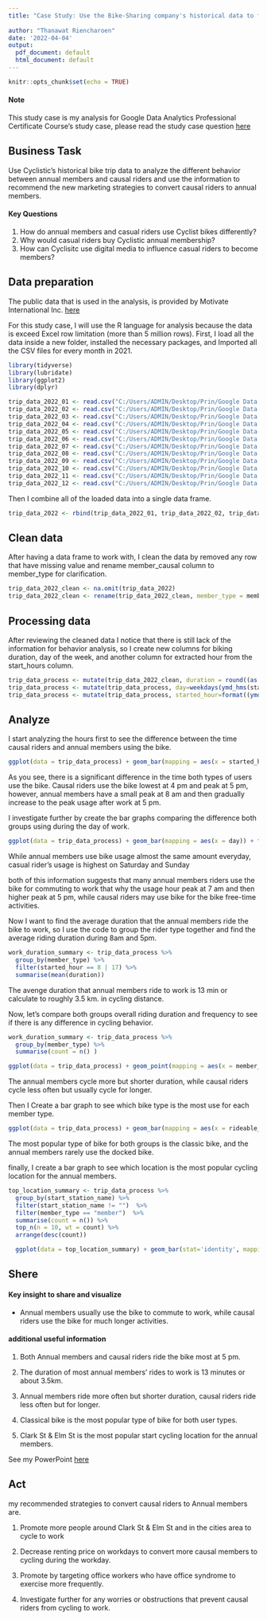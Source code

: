 ---
title: "Case Study: Use the Bike-Sharing company's historical data to find customer's insight"
      
author: "Thanawat Riencharoen"
date: '2022-04-04'
output:
  pdf_document: default
  html_document: default
---

```{r setup, include=FALSE}
knitr::opts_chunk$set(echo = TRUE)
```
#### Note
This study case is my analysis for Google Data Analytics Professional Certificate Course's study case, please read the study case question [here](C:/Users/ADMIN/Desktop/Prin/Google Data Analysis/Lesson 8 Capstone Complete a Case Study/cyclistic_study_case.pdf)


## Business Task
Use Cyclistic's historical bike trip data to analyze the different behavior between annual members and causal riders and use the information to recommend the new marketing strategies to convert causal riders to annual members.
 
#### Key Questions
1. How do annual members and casual riders use Cyclist bikes differently?
2. Why would casual riders buy Cyclistic annual membership?
3. How can Cyclisitc use digital media to influence casual riders to become members?

## Data preparation
The public data that is used in the analysis, is provided by Motivate International Inc. [here](https://www.kaggle.com/datasets/arashnic/fitbit)

For this study case, I will use the R language for analysis because the data is exceed Excel row limitation (more than 5 million rows).
First, I load all the data inside a new folder, installed the necessary packages, and Imported all the CSV files for every month in 2021.

```{r install, echo=TRUE, results = 'hide'}
library(tidyverse)
library(lubridate)
library(ggplot2)
library(dplyr)

trip_data_2022_01 <- read.csv("C:/Users/ADMIN/Desktop/Prin/Google Data Analysis/Lesson 8 Capstone Complete a Case Study/Study Case How Does a Bike-Share Navigate Speedy data/202101-divvy-tripdata.csv")
trip_data_2022_02 <- read.csv("C:/Users/ADMIN/Desktop/Prin/Google Data Analysis/Lesson 8 Capstone Complete a Case Study/Study Case How Does a Bike-Share Navigate Speedy data/202102-divvy-tripdata.csv")
trip_data_2022_03 <- read.csv("C:/Users/ADMIN/Desktop/Prin/Google Data Analysis/Lesson 8 Capstone Complete a Case Study/Study Case How Does a Bike-Share Navigate Speedy data/202103-divvy-tripdata.csv")
trip_data_2022_04 <- read.csv("C:/Users/ADMIN/Desktop/Prin/Google Data Analysis/Lesson 8 Capstone Complete a Case Study/Study Case How Does a Bike-Share Navigate Speedy data/202104-divvy-tripdata.csv")
trip_data_2022_05 <- read.csv("C:/Users/ADMIN/Desktop/Prin/Google Data Analysis/Lesson 8 Capstone Complete a Case Study/Study Case How Does a Bike-Share Navigate Speedy data/202105-divvy-tripdata.csv")
trip_data_2022_06 <- read.csv("C:/Users/ADMIN/Desktop/Prin/Google Data Analysis/Lesson 8 Capstone Complete a Case Study/Study Case How Does a Bike-Share Navigate Speedy data/202106-divvy-tripdata.csv")
trip_data_2022_07 <- read.csv("C:/Users/ADMIN/Desktop/Prin/Google Data Analysis/Lesson 8 Capstone Complete a Case Study/Study Case How Does a Bike-Share Navigate Speedy data/202107-divvy-tripdata.csv")
trip_data_2022_08 <- read.csv("C:/Users/ADMIN/Desktop/Prin/Google Data Analysis/Lesson 8 Capstone Complete a Case Study/Study Case How Does a Bike-Share Navigate Speedy data/202108-divvy-tripdata.csv")
trip_data_2022_09 <- read.csv("C:/Users/ADMIN/Desktop/Prin/Google Data Analysis/Lesson 8 Capstone Complete a Case Study/Study Case How Does a Bike-Share Navigate Speedy data/202109-divvy-tripdata.csv")
trip_data_2022_10 <- read.csv("C:/Users/ADMIN/Desktop/Prin/Google Data Analysis/Lesson 8 Capstone Complete a Case Study/Study Case How Does a Bike-Share Navigate Speedy data/202110-divvy-tripdata.csv")
trip_data_2022_11 <- read.csv("C:/Users/ADMIN/Desktop/Prin/Google Data Analysis/Lesson 8 Capstone Complete a Case Study/Study Case How Does a Bike-Share Navigate Speedy data/202111-divvy-tripdata.csv")
trip_data_2022_12 <- read.csv("C:/Users/ADMIN/Desktop/Prin/Google Data Analysis/Lesson 8 Capstone Complete a Case Study/Study Case How Does a Bike-Share Navigate Speedy data/202112-divvy-tripdata.csv")
```

Then I combine all of the loaded data into a single data frame.

```{r, echo=TRUE, results = 'hide'}

trip_data_2022 <- rbind(trip_data_2022_01, trip_data_2022_02, trip_data_2022_03, trip_data_2022_04, trip_data_2022_05, trip_data_2022_06, trip_data_2022_07, trip_data_2022_08, trip_data_2022_09, trip_data_2022_10, trip_data_2022_11, trip_data_2022_12)
```


## Clean data
After having a data frame to work with, I clean the data by removed any row that have missing value and rename member_causal column to member_type for clarification.
```{r, echo=TRUE, results = 'hide'}
trip_data_2022_clean <- na.omit(trip_data_2022)
trip_data_2022_clean <- rename(trip_data_2022_clean, member_type = member_casual)
```


## Processing data
After reviewing the cleaned data I notice that there is still lack of the information for behavior analysis, so I create new columns for biking duration, day of the week, and another column for extracted hour from the start_hours column.
```{r, echo=TRUE, results = 'hide'}
trip_data_process <- mutate(trip_data_2022_clean, duration = round((as.numeric(ymd_hms(ended_at) - ymd_hms(started_at)))/60))
trip_data_process <- mutate(trip_data_process, day=weekdays(ymd_hms(started_at)))
trip_data_process <- mutate(trip_data_process, started_hour=format((ymd_hms(started_at)), format = "%H"))
```

## Analyze
I start analyzing the hours first to see the difference between the time causal riders and annual members using the bike.
```{r, echo=TRUE,}
ggplot(data = trip_data_process) + geom_bar(mapping = aes(x = started_hour)) + facet_wrap(~member_type)
```

As you see, there is a significant difference in the time both types of users use the bike. Causal riders use the bike lowest at 4 pm and peak at 5 pm, however, annual members have a small peak at 8 am and then gradually increase to the peak usage after work at 5 pm.

I investigate further by create the bar graphs comparing the difference both groups using during the day of work.
```{r, echo=TRUE,}
ggplot(data = trip_data_process) + geom_bar(mapping = aes(x = day)) + facet_wrap(~member_type)
```

While annual members use bike usage almost the same amount everyday, casual rider's usage is highest on Saturday and Sunday

both of this information suggests that many annual members riders use the bike for commuting to work that why the usage hour peak at 7 am and then higher peak at 5 pm, while causal riders may use bike for the bike free-time activities.


Now I want to find the average duration that the annual members ride the bike to work, so I use the code to group the rider type together and find the average riding duration during 8am and 5pm.
```{r eval=FALSE,}
work_duration_summary <- trip_data_process %>%
  group_by(member_type) %>%
  filter(started_hour == 8 | 17) %>%
  summarise(mean(duration))

```

The avenge duration that annual members ride to work is 13 min or calculate to roughly 3.5 km. in cycling distance.

Now, let's compare both groups overall riding duration and frequency to see if there is any difference in cycling behavior.
```{r, echo=TRUE,}
work_duration_summary <- trip_data_process %>%
  group_by(member_type) %>%
  summarise(count = n() )

ggplot(data = trip_data_process) + geom_point(mapping = aes(x = member_type, y = duration))

```

The annual members cycle more but shorter duration, while causal riders cycle less often but usually cycle for longer.

Then I Create a bar graph to see which bike type is the most use for each member type.
```{r, echo=TRUE,}
ggplot(data = trip_data_process) + geom_bar(mapping = aes(x = rideable_type, fill = member_type))
```

The most popular type of bike for both groups is the classic bike, and the annual members rarely use the docked bike.

finally, I create a bar graph to see which location is the most popular cycling location for the annual members.

```{r, echo=TRUE,}
top_location_summary <- trip_data_process %>%
  group_by(start_station_name) %>%
  filter(start_station_name != "")  %>%
  filter(member_type == "member")  %>%
  summarise(count = n()) %>%
  top_n(n = 10, wt = count) %>%
  arrange(desc(count))

  ggplot(data = top_location_summary) + geom_bar(stat='identity', mapping = aes(x =    start_station_name, y = count))
```
  
## Shere
#### Key insight to share and visualize
- Annual members usually use the bike to commute to work, while causal riders use the bike for much longer activities.

#### additional useful information
1. Both Annual members and causal riders ride the bike most at 5 pm.

2. The duration of most annual members' rides to work is 13 minutes or about 3.5km.

3. Annual members ride more often but shorter duration, causal riders ride less often but for longer.

4. Classical bike is the most popular type of bike for both user types.

5. Clark St & Elm St is the most popular start cycling location for the annual members.

See my PowerPoint [here]("C:/Users/ADMIN/Desktop/Prin/Google Data Analysis/Lesson 8 Capstone Complete a Case Study/presentation.ppt")

## Act
my recommended strategies to convert causal riders to Annual members are.

1. Promote more people around Clark St & Elm St and in the cities area to cycle to work 

2. Decrease renting price on workdays to convert more causal members to cycling during the workday.

3. Promote by targeting office workers who have office syndrome to exercise more frequently. 

4. Investigate further for any worries or obstructions that prevent causal riders from cycling to work.
